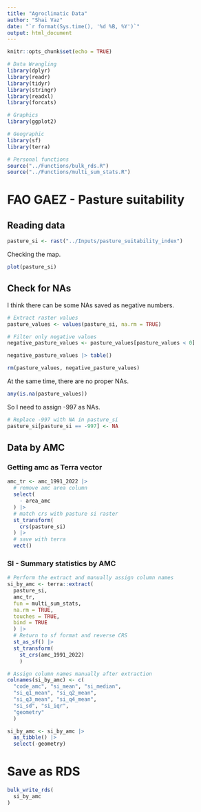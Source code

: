 ```yaml
---
title: "Agroclimatic Data"
author: "Shai Vaz"
date: "`r format(Sys.time(), '%d %B, %Y')`"
output: html_document
---
```


```r
knitr::opts_chunk$set(echo = TRUE)
```

```r
# Data Wrangling
library(dplyr)
library(readr)
library(tidyr)
library(stringr)
library(readxl)
library(forcats)

# Graphics
library(ggplot2)

# Geographic
library(sf)
library(terra)

# Personal functions
source("../Functions/bulk_rds.R")
source("../Functions/multi_sum_stats.R")
```

# FAO GAEZ - Pasture suitability

## Reading data

```r
pasture_si <- rast("../Inputs/pasture_suitability_index")
```

Checking the map.

```r
plot(pasture_si)
```

## Check for NAs

I think there can be some NAs saved as negative numbers.

```r
# Extract raster values
pasture_values <- values(pasture_si, na.rm = TRUE)

# Filter only negative values
negative_pasture_values <- pasture_values[pasture_values < 0]

negative_pasture_values |> table()

rm(pasture_values, negative_pasture_values)
```

At the same time, there are no proper NAs.

```r
any(is.na(pasture_values))
```

So I need to assign -997 as NAs.

```r
# Replace -997 with NA in pasture_si
pasture_si[pasture_si == -997] <- NA
```

## Data by AMC

### Getting amc as Terra vector

```r
amc_tr <- amc_1991_2022 |> 
  # remove amc area column
  select(
    - area_amc
  ) |> 
  # match crs with pasture si raster
  st_transform(
    crs(pasture_si)
  ) |>
  # save with terra
  vect()
```

### SI - Summary statistics by AMC

```r
# Perform the extract and manually assign column names
si_by_amc <- terra::extract(
  pasture_si,  
  amc_tr, 
  fun = multi_sum_stats, 
  na.rm = TRUE,
  touches = TRUE,
  bind = TRUE
  ) |> 
  # Return to sf format and reverse CRS
  st_as_sf() |> 
  st_transform(
    st_crs(amc_1991_2022)
    )

# Assign column names manually after extraction
colnames(si_by_amc) <- c(
  "code_amc", "si_mean", "si_median", 
  "si_q1_mean", "si_q2_mean", 
  "si_q3_mean", "si_q4_mean", 
  "si_sd", "si_iqr",
  "geometry"
  )

si_by_amc <- si_by_amc |> 
  as_tibble() |> 
  select(-geometry)
```

# Save as RDS

```r
bulk_write_rds(
  si_by_amc
)
```
